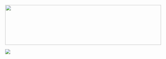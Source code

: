<img src = "https://raw.githubusercontent.com/lzim/teampsd/teampsd_style/mtl_logo/mtl_testdontguess_sm.png"
     height = "130" width = "500">  
     
     
![](https://raw.githubusercontent.com/lzim/teampsd/teampsd_style/mtl_logo/mtl_testdontguess_sm.png)

